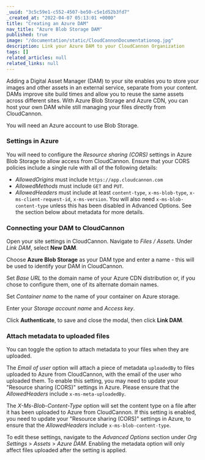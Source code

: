 ```yaml
---
_uuid: "3c5c59e1-c552-4507-be50-c5e1d52b3fd7"
_created_at: "2022-04-07 05:13:01 +0000"
title: "Creating an Azure DAM"
nav_title: "Azure Blob Storage DAM"
published: true
image: "/documentation/static/CloudCannonDocumentationog.jpg"
description: Link your Azure DAM to your CloudCannon Organization
tags: []
related_articles: null
related_links: null
---
```


Adding a Digital Asset Manager (DAM) to your site enables you to store your images and other assets in an external service, separate from your content. DAMs improve site build times and allow you to reuse the same assets across different sites. With Azure Blob Storage and Azure CDN, you can host your own DAM while still managing your files directly from CloudCannon.

You will need an Azure account to use Blob Storage.

### Settings in Azure

You will need to configure the *Resource sharing (CORS)* settings in Azure Blob Storage to allow access from CloudCannon. Ensure that your CORS policies include a single rule with all of the following details:

* *AllowedOrigins* must include `https://app.cloudcannon.com`
* *AllowedMethods* must include `GET` and `PUT`.
* *AllowedHeaders* must include at least `content-type`, `x-ms-blob-type`, `x-ms-client-request-id`, `x-ms-version`. You will also need `x-ms-blob-content-type` unless this has been disabled in Advanced Options. See the section below about metadata for more details.

### Connecting your DAM to CloudCannon

Open your site settings in CloudCannon. Navigate to *Files* */* *Assets*. Under *Link DAM*, select **New DAM**.

Choose **Azure Blob Storage** as your DAM type and enter a name - this will be used to identify your DAM in CloudCannon.

Set *Base URL* to the domain name of your Azure CDN distribution or, if you chose to configure them, one of its alternate domain names.

Set *Container name* to the name of your container on Azure storage.

Enter your *Storage account name* and *Access key*.

Click **Authenticate**, to save and close the modal, then click **Link DAM**.

### Attach metadata to uploaded files

You can toggle the option to attach metadata to your files when they are uploaded.

The *Email of user* option will attach a piece of metadata `uploadedBy` to files uploaded to Azure from CloudCannon, with the email of the user who uploaded them. To enable this setting, you may need to update your "Resource sharing (CORS)" settings in Azure. Please ensure that the *AllowedHeaders* include `x-ms-meta-uploadedBy`.

The *X-Ms-Blob-Content-Type* option will set the content type on a file after it has been uploaded to Azure from CloudCannon. If this setting is enabled, you need to update your "Resource sharing (CORS)" settings in Azure, to ensure that the *AllowedHeaders* include `x-ms-blob-content-type`.

To edit these settings, navigate to the _Advanced Options_ section under _Org Settings_ > _Assets_ > _Azure DAM_. Enabling the metadata option will only affect files uploaded after the setting is applied. 

